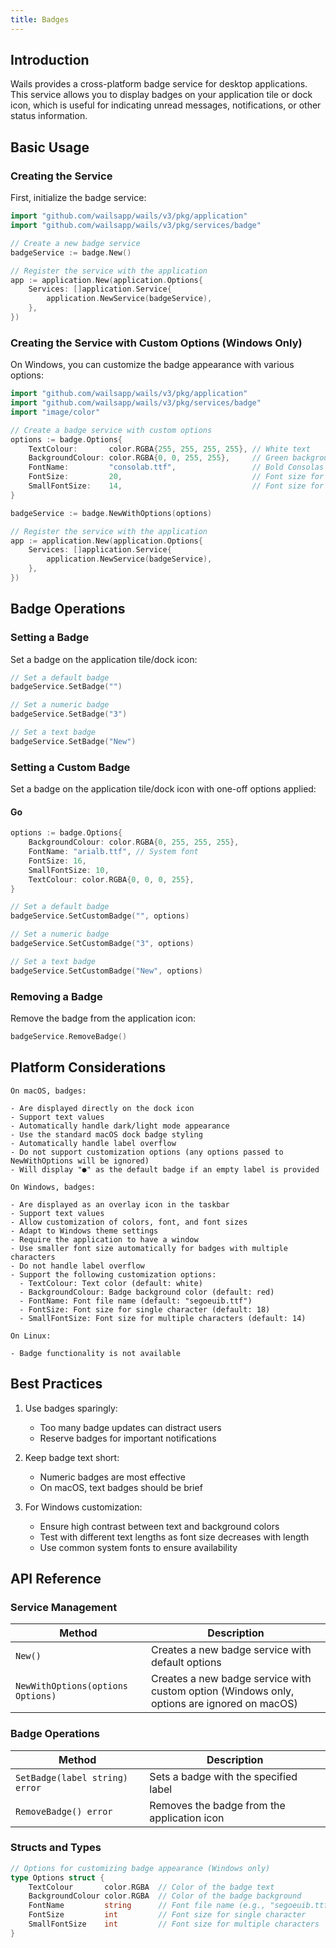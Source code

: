 ```yaml
---
title: Badges
---
```



## Introduction

Wails provides a cross-platform badge service for desktop applications. This service allows you to display badges on your application tile or dock icon, which is useful for indicating unread messages, notifications, or other status information.

## Basic Usage

### Creating the Service

First, initialize the badge service:

```go
import "github.com/wailsapp/wails/v3/pkg/application"
import "github.com/wailsapp/wails/v3/pkg/services/badge"

// Create a new badge service
badgeService := badge.New()

// Register the service with the application
app := application.New(application.Options{
    Services: []application.Service{
        application.NewService(badgeService),
    },
})
```

### Creating the Service with Custom Options (Windows Only)

On Windows, you can customize the badge appearance with various options:

```go
import "github.com/wailsapp/wails/v3/pkg/application"
import "github.com/wailsapp/wails/v3/pkg/services/badge"
import "image/color"

// Create a badge service with custom options
options := badge.Options{
    TextColour:       color.RGBA{255, 255, 255, 255}, // White text
    BackgroundColour: color.RGBA{0, 0, 255, 255},     // Green background
    FontName:         "consolab.ttf",                 // Bold Consolas font
    FontSize:         20,                             // Font size for single character
    SmallFontSize:    14,                             // Font size for multiple characters
}

badgeService := badge.NewWithOptions(options)

// Register the service with the application
app := application.New(application.Options{
    Services: []application.Service{
        application.NewService(badgeService),
    },
})
```

## Badge Operations

### Setting a Badge

Set a badge on the application tile/dock icon:

```go
// Set a default badge
badgeService.SetBadge("")

// Set a numeric badge
badgeService.SetBadge("3")

// Set a text badge
badgeService.SetBadge("New")
```

### Setting a Custom Badge

Set a badge on the application tile/dock icon with one-off options applied:

#### Go
```go
options := badge.Options{
    BackgroundColour: color.RGBA{0, 255, 255, 255},
    FontName: "arialb.ttf", // System font
    FontSize: 16,
    SmallFontSize: 10,
    TextColour: color.RGBA{0, 0, 0, 255},
}

// Set a default badge
badgeService.SetCustomBadge("", options)

// Set a numeric badge
badgeService.SetCustomBadge("3", options)

// Set a text badge
badgeService.SetCustomBadge("New", options)
```

### Removing a Badge

Remove the badge from the application icon:

```go
badgeService.RemoveBadge()
```

## Platform Considerations

<Tabs>
  <TabItem label="macOS" icon="fa-brands:apple">
    
    On macOS, badges:
    
    - Are displayed directly on the dock icon
    - Support text values
    - Automatically handle dark/light mode appearance
    - Use the standard macOS dock badge styling
    - Automatically handle label overflow
    - Do not support customization options (any options passed to NewWithOptions will be ignored)
    - Will display "●" as the default badge if an empty label is provided
    
  </TabItem>
  
  <TabItem label="Windows" icon="fa-brands:windows">
    
    On Windows, badges:
    
    - Are displayed as an overlay icon in the taskbar
    - Support text values
    - Allow customization of colors, font, and font sizes
    - Adapt to Windows theme settings
    - Require the application to have a window
    - Use smaller font size automatically for badges with multiple characters
    - Do not handle label overflow
    - Support the following customization options:
      - TextColour: Text color (default: white)
      - BackgroundColour: Badge background color (default: red)
      - FontName: Font file name (default: "segoeuib.ttf")
      - FontSize: Font size for single character (default: 18)
      - SmallFontSize: Font size for multiple characters (default: 14)
    
  </TabItem>
  
  <TabItem label="Linux" icon="fa-brands:linux">
    
    On Linux:
    
    - Badge functionality is not available
    
  </TabItem>
</Tabs>

## Best Practices

1. Use badges sparingly:
   - Too many badge updates can distract users
   - Reserve badges for important notifications

2. Keep badge text short:
   - Numeric badges are most effective
   - On macOS, text badges should be brief

3. For Windows customization:
   - Ensure high contrast between text and background colors
   - Test with different text lengths as font size decreases with length
   - Use common system fonts to ensure availability

## API Reference

### Service Management
| Method                                     | Description                                           |
|--------------------------------------------|-------------------------------------------------------|
| `New()`                                    | Creates a new badge service with default options      |
| `NewWithOptions(options Options)`          | Creates a new badge service with custom option (Windows only, options are ignored on macOS) |

### Badge Operations
| Method                                       | Description                                                |
|----------------------------------------------|------------------------------------------------------------|
| `SetBadge(label string) error`               | Sets a badge with the specified label                      |
| `RemoveBadge() error`                        | Removes the badge from the application icon                |

### Structs and Types

```go
// Options for customizing badge appearance (Windows only)
type Options struct {
    TextColour       color.RGBA  // Color of the badge text
    BackgroundColour color.RGBA  // Color of the badge background
    FontName         string      // Font file name (e.g., "segoeuib.ttf")
    FontSize         int         // Font size for single character
    SmallFontSize    int         // Font size for multiple characters
}
```
